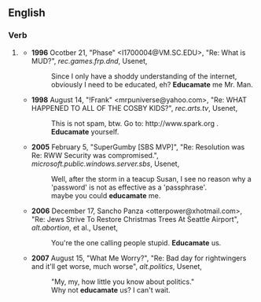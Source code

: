 ==English==
===Verb===
{{en-verb|educamat|ing}}
#{{generally|jocular}} {{form of|Mistaken form|educate}}
#*'''1996''' Ocotber 21, "Phase" <I1700004@VM.SC.EDU>, "Re: What is MUD?", ''rec.games.frp.dnd'', Usenet,
#*:Since I only have a shoddy understanding of the internet, obviously I need to be educated, eh? '''Educamate''' me Mr. Man.
#*'''1998''' August 14, "!Frank" <mrpuniverse@yahoo.com>, "Re: WHAT HAPPENED TO ALL OF THE COSBY KIDS?", ''rec.arts.tv'', Usenet,
#*:This is not spam, btw. Go to: <nowiki>http://www.spark.org</nowiki> . '''Educamate''' yourself.
#*'''2005''' February 5, "SuperGumby [SBS MVP]", "Re: Resolution was Re: RWW Security was compromised.", ''microsoft.public.windows.server.sbs'', Usenet,
#*:Well, after the storm in a teacup Susan, I see no reason why a 'password' is not as effective as a 'passphrase'.
#*:maybe<!--sic lowercase--> you could '''educamate''' me.
#*'''2006''' December 17, Sancho Panza <otterpower@xhotmail.com>, "Re: Jews Strive To Restore Christmas Trees At Seattle Airport", ''alt.abortion'', et al., Usenet,
#*:You're the one calling people stupid. '''Educamate''' us.
#*'''2007''' August 15, "What Me Worry?", "Re: Bad day for rightwingers and it'll get worse, much worse", ''alt.politics'', Usenet,
#*:"My, my, how little you know about politics."
#*:Why not '''educamate''' us? I can't wait.